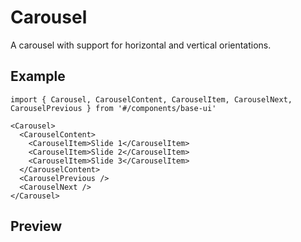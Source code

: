 
<Meta of={Stories} />

# Carousel

A carousel with support for horizontal and vertical orientations.

## Example

```tsx
import { Carousel, CarouselContent, CarouselItem, CarouselNext, CarouselPrevious } from '#/components/base-ui'

<Carousel>
  <CarouselContent>
    <CarouselItem>Slide 1</CarouselItem>
    <CarouselItem>Slide 2</CarouselItem>
    <CarouselItem>Slide 3</CarouselItem>
  </CarouselContent>
  <CarouselPrevious />
  <CarouselNext />
</Carousel>
```

## Preview

<Primary />
